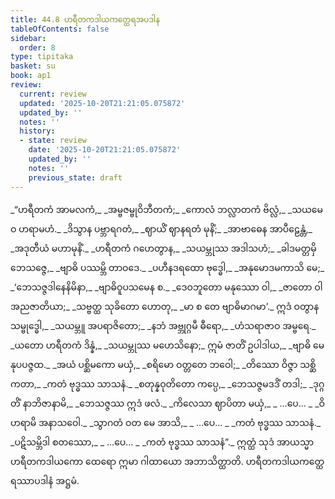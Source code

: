 ```yaml
---
title: 44.8 ဟရီတကဒါယကတ္ထေရအပဒါန
tableOfContents: false
sidebar:
  order: 8
type: tipitaka
basket: su
book: ap1
review:
  current: review
  updated: '2025-10-20T21:21:05.075872'
  updated_by: ''
  notes: ''
  history:
  - state: review
    date: '2025-10-20T21:21:05.075872'
    updated_by: ''
    notes: ''
    previous_state: draft
---
```



<DynamicBreadcrumb />


<ReviewStatus review={frontmatter.review} showDetails={true} />

<HypothesisAnnotation frontmatter={frontmatter} />

<Division number="60" book="ap1" e="ch" v="20" p="434">

<Paragraph number="5737" type="verses" book="ap1">
_“ဟရီတကံ အာမလကံ,_  
_အမ္ဗဇမ္ဗုဝိဘီတကံ;_  
_ကောလံ ဘလ္လာတကံ ဗိလ္လံ,_  
_သယမေဝ ဟရာမဟံ._  

</Paragraph>

</Division>
<Division number="61" book="ap1" e="ch" v="20" p="434">

<Paragraph number="5738" type="verses" book="ap1">
_ဒိသွာန ပဗ္ဘာရဂတံ,_  
_ဈာယိံ ဈာနရတံ မုနိံ;_  
_အာဗာဓေန အာပီဠေန္တံ,_  
_အဒုတီယံ မဟာမုနိံ._  

</Paragraph>

</Division>
<Division number="62" book="ap1" e="ch" v="20" p="434">

<Paragraph number="5739" type="verses" book="ap1">
_ဟရီတကံ ဂဟေတွာန,_  
_သယမ္ဘုဿ အဒါသဟံ;_  
_ခါဒမတ္တမှိ ဘေသဇ္ဇေ,_  
_ဗျာဓိ ပဿမ္ဘိ တာဝဒေ._  

</Paragraph>

</Division>
<Division number="63" book="ap1" e="ch" v="20" p="434">

<Paragraph number="5740" type="verses" book="ap1">
_ပဟီနဒရထော ဗုဒ္ဓေါ,_  
_အနုမောဒမကာသိ မေ;_  
_‘ဘေသဇ္ဇဒါနေနိမိနာ,_  
_ဗျာဓိဝူပသမေန စ._  

</Paragraph>

</Division>
<Division number="64" book="ap1" e="ch" v="20" p="434">

<Paragraph number="5741" type="verses" book="ap1">
_ဒေဝဘူတော မနုဿော ဝါ,_  
_ဇာတော ဝါ အညဇာတိယာ;_  
_သဗ္ဗတ္ထ သုခိတော ဟောတု,_  
_မာ စ တေ ဗျာဓိမာဂမာ’._  

</Paragraph>

</Division>
<Division number="65" book="ap1" e="ch" v="20" p="434">

<Paragraph number="5742" type="verses" book="ap1">
ဣဒံ ဝတွာန သမ္ဗုဒ္ဓေါ,_  
_သယမ္ဘူ အပရာဇိတော;_  
_နဘံ အဗ္ဘုဂ္ဂမီ ဓီရော,_  
_ဟံသရာဇာဝ အမ္ဗရေ._  

</Paragraph>

</Division>
<Division number="66" book="ap1" e="ch" v="20" p="434">

<Paragraph number="5743" type="verses" book="ap1">
_ယတော ဟရီတကံ ဒိန္နံ,_  
_သယမ္ဘုဿ မဟေသိနော;_  
ဣမံ ဇာတိံ ဥပါဒါယ,_  
_ဗျာဓိ မေ နုပပဇ္ဇထ._  

</Paragraph>

</Division>
<Division number="67" book="ap1" e="ch" v="20" p="434">

<Paragraph number="5744" type="verses" book="ap1">
_အယံ ပစ္ဆိမကော မယှံ,_  
_စရိမော ဝတ္တတေ ဘဝေါ;_  
_တိဿော ဝိဇ္ဇာ သစ္ဆိကတာ,_  
_ကတံ ဗုဒ္ဓဿ သာသနံ._  

</Paragraph>

</Division>
<Division number="68" book="ap1" e="ch" v="20" p="434">

<Paragraph number="5745" type="verses" book="ap1">
_စတုန္နဝုတိတော ကပ္ပေ,_  
_ဘေသဇ္ဇမဒဒိံ တဒါ;_  
_ဒုဂ္ဂတိံ နာဘိဇာနာမိ,_  
_ဘေသဇ္ဇဿ ဣဒံ ဖလံ._  

</Paragraph>

</Division>
<Division number="69" book="ap1" e="ch" v="20" p="434">

<Paragraph number="5746" type="verses" book="ap1">
_ကိလေသာ ဈာပိတာ မယှံ,_  
_ …ပေ… _  
_ဝိဟရာမိ အနာသဝေါ._  

</Paragraph>

</Division>
<Division number="70" book="ap1" e="ch" v="20" p="434">

<Paragraph number="5747" type="verses" book="ap1">
_သွာဂတံ ဝတ မေ အာသိ,_  
_ …ပေ… _  
_ကတံ ဗုဒ္ဓဿ သာသနံ._  

</Paragraph>

</Division>
<Division number="71" book="ap1" e="ch" v="20" p="434">

<Paragraph number="5748" type="verses" book="ap1">
_ပဋိသမ္ဘိဒါ စတဿော,_  
_ …ပေ… _  
_ကတံ ဗုဒ္ဓဿ သာသနံ”._  

</Paragraph>

<Paragraph number="5749" book="ap1">
ဣတ္ထံ သုဒံ အာယသ္မာ ဟရီတကဒါယကော ထေရော ဣမာ ဂါထာယော အဘာသိတ္ထာတိ.

</Paragraph>
</Division>

<Paragraph number="5750" type="center" book="ap1">
ဟရီတကဒါယကတ္ထေရဿာပဒါနံ အဋ္ဌမံ.
</Paragraph>